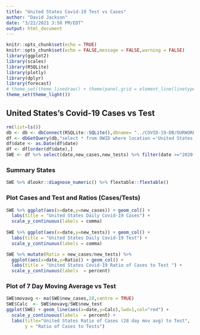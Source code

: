 ```yaml
---
title: "United States Covid-19 Test vs Cases"
author: "David Jackson"
date: "3/22/2021 3:50 PM/EDT"
output: html_document
---
```


```r
knitr::opts_chunk$set(echo = TRUE)
knitr::opts_chunk$set(echo = FALSE,message = FALSE,warning = FALSE)
library(ggplot2)
library(scales)
library(RSQLite)
library(plotly)
library(dplyr)
library(forecast)
# theme_set(theme_linedraw() + theme(panel.grid = element_line(linetype = 'dashed')))
theme_set(theme_light())
```

##  United States's Covid-19 Cases vs Test


```r
rm(list=ls())
db <- db <- dbConnect(RSQLite::SQLite(),dbname= "../COVID-19-DB/OURWORLD.sqlite3")
df <- dbGetQuery(db,"select * from OWID where location ='United States'")
df$date <- as.Date(df$date)
df <- df[order(df$date),]
SWE <- df %>% select(date,new_cases,new_tests) %>% filter(date >="2020-07-10")
```

### Summary States

```r
SWE %>% dlookr::diagnose_numeric() %>% flextable::flextable()
```

### Plot  Cases and Test and Ratios (Cases/Tests)

```r
SWE %>% ggplot(aes(x=date,y=new_cases)) + geom_col() +
  labs(title = "United States Daily Covid-19 Cases") +
  scale_y_continuous(labels = comma)
  
SWE %>% ggplot(aes(x=date,y=new_tests)) + geom_col() +
  labs(title = "United States Daily Covid-19 Test") +
  scale_y_continuous(labels = comma)
```
```r

SWE %>% mutate(Ratio = new_cases/new_tests) %>%
  ggplot(aes(x=date,y=Ratio)) + geom_col() +
  labs(title = "United States Covid-19 Ratio of Cases to Test ") +
  scale_y_continuous(labels  = percent)
```

### Plot of 7 Day Moving Average vs Test

```r
SWE$movavg <- ma(SWE$new_cases,28,centre = TRUE) 
SWE$Calc  <- SWE$movavg/SWE$new_test
ggplot(SWE) + geom_line(aes(x=date,y=Calc),lwd=1,col="red") +
  scale_y_continuous(labels  = percent) +
  labs(title="United States Ratio of Cases (28 day mov avg) to Test",
       y = "Ratio of Cases to Tests")
```

